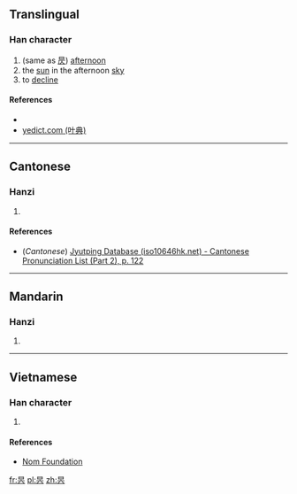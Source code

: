 ==Translingual==

===Han character===
{{Han char|rn=72|rad=日|as=04|sn=8|four=|canj=AYC|ids=⿱[[日]][[六]]}}

# (same as [[昃]]) [[afternoon]]
# the [[sun]] in the afternoon [[sky]]
# to [[decline]]

====References====
* {{Han ref|kx=0492.121|dkj=13788|hdz=21496.010|uh=6617|ud=26135}}
*[http://yedict.com/htm/66/6617.htm yedict.com (叶典)]

----

==Cantonese==

===Hanzi===
{{yue-hanzi|jyut=[[zak1]]|y=jak1}}

# {{defn|lang=yue|sort=日04}}

====References====
*(''Cantonese'') [http://www.iso10646hk.net/jp/document/download.jsp Jyutping Database (iso10646hk.net) - Cantonese Pronunciation List (Part 2), p. 122]

----

==Mandarin==

===Hanzi===
{{cmn-hanzi|pin=[[zè]] ([[ze4]])|wg=tse<sup>4</sup>}}

# {{defn|lang=cmn|sort=日04}}

----

==Vietnamese==

===Han character===
{{vi-readings|rs=日04| hanviet = dục}}

# {{defn|lang=vi|sort=日04}}

====References====
*[http://nomfoundation.org/common/nom_details.php?codepoint=6617 Nom Foundation]

[[fr:昗]]
[[pl:昗]]
[[zh:昗]]